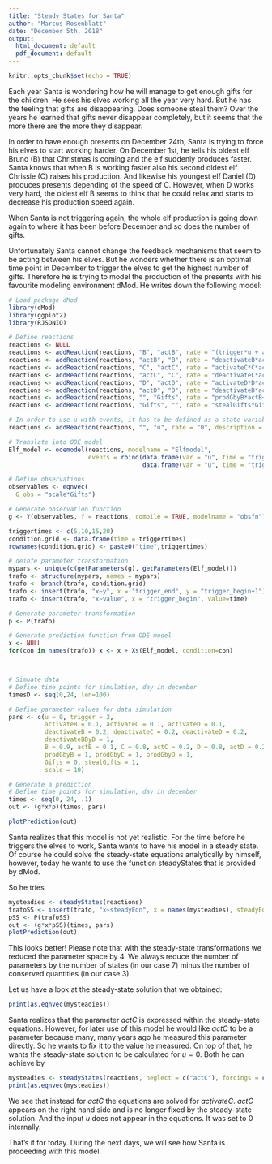 ```yaml
---
title: "Steady States for Santa"
author: "Marcus Rosenblatt"
date: "December 5th, 2018"
output:
  html_document: default
  pdf_document: default
---
```


```r
knitr::opts_chunk$set(echo = TRUE)
```

Each year Santa is wondering how he will manage to get enough gifts for the children. He sees his elves working all the year very hard. But he has the feeling that gifts are disappearing. Does someone steal them? Over the years he learned that gifts never disappear completely, but it seems that the more there are the more they disappear.

In order to have enough presents on December 24th, Santa is trying to force his elves to start working harder. On December 1st, he tells his oldest elf Bruno (B) that Christmas is coming and the elf suddenly produces faster. Santa knows that when B is working faster also his second oldest elf Chrissie (C) raises his production. And likewise his youngest elf Daniel (D) produces presents depending of the speed of C. However, when D works very hard, the oldest elf B seems to think that he could relax and starts to decrease his production speed again.

When Santa is not triggering again, the whole elf production is going down again to where it has been before December and so does the number of gifts.

Unfortunately Santa cannot change the feedback mechanisms that seem to be acting between his elves. But he wonders whether there is an optimal time point in December to trigger the elves to get the highest number of gifts. Therefore he is trying to model the production of the presents with his favourite modeling environment dMod. He writes down the following model:


```r

# Load package dMod
library(dMod)
library(ggplot2)
library(RJSONIO)

# Define reactions
reactions <- NULL
reactions <- addReaction(reactions, "B", "actB", rate = "(trigger*u + activateB)*B", description = "Activation of B")
reactions <- addReaction(reactions, "actB", "B", rate = "deactivateB*actB*(1+deactivateBByD*actD)", description = "Deactivation of B")
reactions <- addReaction(reactions, "C", "actC", rate = "activateC*C*actB", description = "Activation of C")
reactions <- addReaction(reactions, "actC", "C", rate = "deactivateC*actC", description = "Deactivation of C")
reactions <- addReaction(reactions, "D", "actD", rate = "activateD*D*actC", description = "Activation of D")
reactions <- addReaction(reactions, "actD", "D", rate = "deactivateD*actD", description = "Deactivation of D")
reactions <- addReaction(reactions, "", "Gifts", rate = "prodGbyB*actB+prodGbyC*actC+prodGbyD*actD", description = "Production of Gifts")
reactions <- addReaction(reactions, "Gifts", "", rate = "stealGifts*Gifts", description = "Disappearing Gifts")

# In order to use u with events, it has to be defined as a state variable
reactions <- addReaction(reactions, "", "u", rate = "0", description = "")

# Translate into ODE model
Elf_model <- odemodel(reactions, modelname = "Elfmodel",
                      events = rbind(data.frame(var = "u", time = "trigger_begin", value = "1", method = "replace"),
                                     data.frame(var = "u", time = "trigger_end", value = "0", method = "replace")))

# Define observations
observables <- eqnvec(
  G_obs = "scale*Gifts")

# Generate observation function
g <- Y(observables, f = reactions, compile = TRUE, modelname = "obsfn")

triggertimes <- c(5,10,15,20)
condition.grid <- data.frame(time = triggertimes)
rownames(condition.grid) <- paste0("time",triggertimes)

# deinfe parameter transformation
mypars <- unique(c(getParameters(g), getParameters(Elf_model)))
trafo <- structure(mypars, names = mypars)
trafo <- branch(trafo, condition.grid)
trafo <- insert(trafo, "x~y", x = "trigger_end", y = "trigger_begin+1")
trafo <- insert(trafo, "x~value", x = "trigger_begin", value=time)

# Generate parameter transformation
p <- P(trafo)

# Generate prediction function from ODE model
x <- NULL
for(con in names(trafo)) x <- x + Xs(Elf_model, condition=con)



# Simuate data
# Define time points for simulation, day in december 
timesD <- seq(0,24, len=100) 

# Define parameter values for data simulation
pars <- c(u = 0, trigger = 2,
          activateB = 0.1, activateC = 0.1, activateD = 0.1,
          deactivateB = 0.2, deactivateC = 0.2, deactivateD = 0.2,
          deactivateBByD = 1,
          B = 0.9, actB = 0.1, C = 0.8, actC = 0.2, D = 0.8, actD = 0.2,
          prodGbyB = 1, prodGbyC = 1, prodGbyD = 1, 
          Gifts = 0, stealGifts = 1,
          scale = 10)

# Generate a prediction
# Define time points for simulation, day in december 
times <- seq(0, 24, .1)
out <- (g*x*p)(times, pars)

plotPrediction(out) 

```

Santa realizes that this model is not yet realistic. For the time before he triggers the elves to work, Santa wants to have his model in a steady state. Of course he could solve the steady-state equations analytically by himself, however, today he wants to use the function steadyStates that is provided by dMod.

So he tries
```r
mysteadies <- steadyStates(reactions)
trafoSS <- insert(trafo, "x~steadyEqn", x = names(mysteadies), steadyEqn = mysteadies)
pSS <- P(trafoSS)
out <- (g*x*pSS)(times, pars)
plotPrediction(out) 
```

This looks better! Please note that with the steady-state transformations we reduced the parameter space by 4. We always reduce the number of parameters by the number of states (in our case 7) minus the number of conserved quantities (in our case 3).

Let us have a look at the steady-state solution that we obtained:
```r
print(as.eqnvec(mysteadies))
```

Santa realizes that the parameter $actC$ is expressed within the steady-state equations. However, for later use of this model he would like $actC$ to be a parameter because many, many years ago he measured this parameter directly. So he wants to fix it to the value he measured. On top of that, he wants the steady-state solution to be calculated for $u=0$. Both he can achieve by

```r
mysteadies <- steadyStates(reactions, neglect = c("actC"), forcings = c("u"))
print(as.eqnvec(mysteadies))
```

We see that instead for $actC$ the equations are solved for $activateC$. $actC$ appears on the right hand side and is no longer fixed by the steady-state solution. And the input $u$ does not appear in the equations. It was set to 0 internally.

That's it for today. During the next days, we will see how Santa is proceeding with this model.